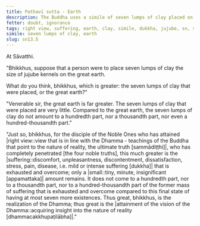 ```yaml
---
title: Pathavī sutta - Earth
description: The Buddha uses a simile of seven lumps of clay placed on the great earth to illustrate the extent of suffering that is exhausted and overcome by a disciple of the Noble Ones who has attained right view.
fetter: doubt, ignorance
tags: right view, suffering, earth, clay, simile, dukkha, jujube, sn, sn12-21, sn13
simile: seven lumps of clay, earth
slug: sn13.5
---
```


At Sāvatthi.

"Bhikkhus, suppose that a person were to place seven lumps of clay the size of jujube kernels on the great earth.

What do you think, bhikkhus, which is greater: the seven lumps of clay that were placed, or the great earth?"

"Venerable sir, the great earth is far greater. The seven lumps of clay that were placed are very little. Compared to the great earth, the seven lumps of clay do not amount to a hundredth part, nor a thousandth part, nor even a hundred-thousandth part."

"Just so, bhikkhus, for the disciple of the Noble Ones who has attained |right view::view that is in line with the Dhamma - teachings of the Buddha that point to the nature of reality, the ultimate truth [sammādiṭṭhi]|, who has completely penetrated [the four noble truths], this much greater is the |suffering::discomfort, unpleasantness, discontentment, dissatisfaction, stress, pain, disease, i.e. mild or intense suffering [dukkha]| that is exhausted and overcome; only a |small::tiny, minute, insignificant [appamattaka]| amount remains. It does not come to a hundredth part, nor to a thousandth part, nor to a hundred-thousandth part of the former mass of suffering that is exhausted and overcome compared to this final state of having at most seven more existences. Thus great, bhikkhus, is the realization of the Dhamma; thus great is the |attainment of the vision of the Dhamma::acquiring insight into the nature of reality [dhammacakkhupaṭilābha]|."